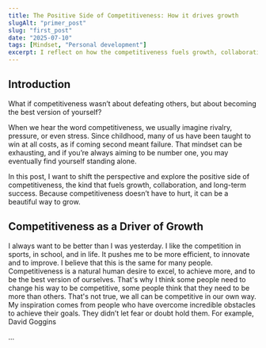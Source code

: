 ```yaml
---
title: The Positive Side of Competitiveness: How it drives growth
slugAlt: "primer_post"
slug: "first_post"
date: "2025-07-10"
tags: [Mindset, "Personal development"]
excerpt: I reflect on how the competitiveness fuels growth, collaboration and long-term success.
---
```


## Introduction

What if competitiveness wasn’t about defeating others, but about becoming the best version of yourself?

When we hear the word competitiveness, we usually imagine rivalry, pressure, or even stress. 
Since childhood, many of us have been taught to win at all costs, as if coming second meant failure. 
That mindset can be exhausting, and if you’re always aiming to be number one, you may eventually find yourself standing alone.

In this post, I want to shift the perspective and explore the positive side of competitiveness, the kind that fuels growth, collaboration, and long-term success. 
Because competitiveness doesn’t have to hurt, it can be a beautiful way to grow.

## Competitiveness as a Driver of Growth

I always want to be better than I was yesterday. I like the competition in sports, in school, and in life. It pushes me to be more efficient, to innovate and to improve. I believe that this is the same for many people. Competitiveness is a natural human desire to excel, to achieve more, and to be the best version of ourselves. That's why I think some people need to change his way to be competitive, some people think that they need to be more than others. That's not true, we all can be competitive in our own way.
My inspiration comes from people who have overcome incredible obstacles to achieve their goals. They didn’t let fear or doubt hold them. For example, David Goggins

...